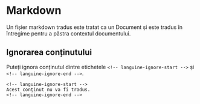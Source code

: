 # Markdown

Un fișier markdown tradus este tratat ca un Document și este tradus în întregime pentru a păstra contextul documentului.

## Ignorarea conținutului

Puteți ignora conținutul dintre etichetele `<!-- languine-ignore-start -->` și `<!-- languine-ignore-end -->`.

```mdx
<!-- languine-ignore-start -->
Acest conținut nu va fi tradus.
<!-- languine-ignore-end -->
``` 